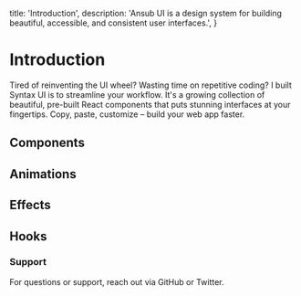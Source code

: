 
  title: 'Introduction',
  description:
    'Ansub UI is a design system for building beautiful, accessible, and consistent user interfaces.',
}

# Introduction

Tired of reinventing the UI wheel? Wasting time on repetitive coding? I built Syntax UI is to streamline your workflow. It's a growing collection of beautiful, pre-built React components that puts stunning interfaces at your fingertips. Copy, paste, customize – build your web app faster.

## Components

<ComponentCards />

## Animations

<AnimationCards />

## Effects

<EffectCards />

## Hooks

<HooksCards />

### Support

For questions or support, reach out via GitHub or Twitter.
